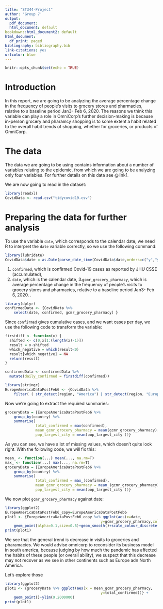 ---
title: "ST344-Project"
author: 'Group 7'
output:
  pdf_document:
  html_document: default
bookdown::html_document2: default
html_document:
  df_print: paged
bibliography: bibliography.bib
link-citations: yes
urlcolor: blue
---

```{r setup, include=FALSE}
knitr::opts_chunk$set(echo = TRUE)
```

# Introduction

In this report, we are going to be analyzing the average percentage change in the frequency of people's visits to grocery stores and pharmacies, relative to a baseline period Jan3- Feb 6, 2020. The reasons we think this variable can play a role in OmniCorp's further decision-making is because in-person grocery and pharamcy shopping is to some extent a habit related to the overall habit trends of shopping, whether for groceries, or products of OmniCorp. 

# The data

The data we are going to be using contains information about a number of variables relating to the epidemic, from which we are going to be analyzing only four variables. For further details on this data see @link1.

We are now going to read in the dataset:
```{r include=FALSE}
library(readxl)
CovidData <- read.csv("tidycovid19.csv")
```

# Preparing the data for further analysis

To use the variable ```date```, which corresponds to the calendar date, we need R to interpret the ```date``` variable correctly, so we use the following command:

```{r include=FALSE}
library(lubridate)
CovidData$date = as.Date(parse_date_time(CovidData$date,orders=c("y","ym","ymd")))
```


  1. ```confirmed```, which is confirmed Covid-19 cases as reported by JHU CSSE (accumulated),
  2. ```date```, which is the calendar date,
  3.```gcmr_grocery_pharmacy```, which is average percentage change in the frequency of people's visits to grocery stores and pharmacies, relative to a baseline period Jan3- Feb 6, 2020.
.
  
```{r include=FALSE}
library(dplyr)
confirmedData <- {CovidData %>% 
    select(date, confirmed, gcmr_grocery_pharmacy) }
```

Since ```confirmed``` gives cumulative cases, and we want cases per day, we use the following code to transform the variable:


```{r include=FALSE}
firstdiff <- function(x) {
  shifted <- c(0,x[1:(length(x)-1)])
  result = x-shifted
  which_negative = which(result<0)
  result[which_negative] = NA
  return(result)
}

confirmedData <- confirmedData %>%
  mutate(daily_confirmed = firstdiff(confirmed))
```



```{r include=FALSE}
library(stringr)
EuropeAmericaDataPostFeb6 <- {CovidData %>% 
    filter( ( str_detect(region, "America") | str_detect(region, "Europe") ) & (date > as.Date("2020-02-06")) )}
```

Now we're going to extract the required summaries:

```{r include=FALSE}
groceryData = {EuropeAmericaDataPostFeb6 %>% 
    group_by(country) %>% 
    summarise(
              total_confirmed = max(confirmed),
              mean_gcmr_grocery_pharmacy = mean(gcmr_grocery_pharmacy),
              pop_largest_city = mean(pop_largest_city ))}
```




As you can see, we have a lot of missing values, which doesn't quite look right. With the following code, we will fix this:

```{r include=FALSE}
mean_ <- function(...) mean(..., na.rm=T)
max_ <- function(...) max(..., na.rm=T)
groceryData = {EuropeAmericaDataPostFeb6 %>% 
    group_by(country) %>% 
    summarise(
              total_confirmed = max_(confirmed),
              mean_gcmr_grocery_pharmacy = mean_(gcmr_grocery_pharmacy),
              pop_largest_city = mean(pop_largest_city ))}
```
We now plot ```gcmr_grocery_pharmacy``` against date:

```{r echo=TRUE}
library(ggplot2)
EuropeAmericaDataPostFeb6_copy=EuropeAmericaDataPostFeb6
plot1 <- {EuropeAmericaDataPostFeb6_copy %>% ggplot(aes(x=date,     
                                            y=gcmr_grocery_pharmacy,color=region))} +
    geom_point(alpha=0.1,size=0.5)+geom_smooth()+scale_colour_discrete(labels = c('Europe', 'South America',"North America"))+xlab("Date")+ylab("Visits to grocery and pharmacies")
print(plot1)
```

We see that the general trend is decrease in visits to groceries and pharamacies. We would advise omnicorp to reconsider its business model in south america, because judging by how much the pandemic has affected the habits of these people (or overall ability), we suspect that this decrease may not recover as we see in other continents such as Europe adn North America.

Let's explore those 


```{r echo=TRUE}
library(ggplot2)
plot1 <- {groceryData %>% ggplot(aes(x = mean_gcmr_grocery_pharmacy,
                                            y=total_confirmed))} +
    geom_point()+ylim(0,2000000)
print(plot1)
```




















